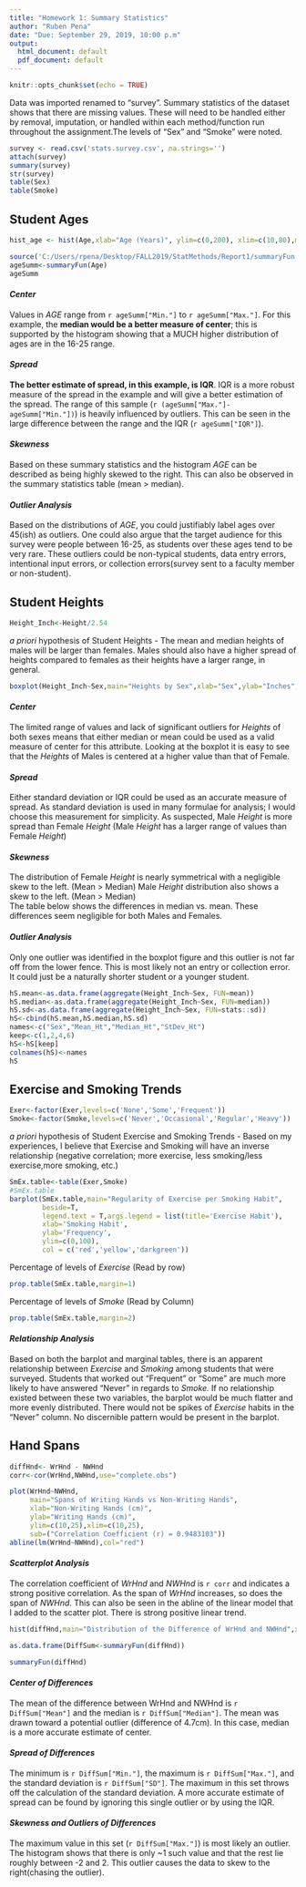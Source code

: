 ---
title: "Homework 1: Summary Statistics"
author: "Ruben Pena"
date: "Due: September 29, 2019, 10:00 p.m"
output:
  html_document: default
  pdf_document: default
---
```{r setup, include=FALSE}
knitr::opts_chunk$set(echo = TRUE)
```
Data was imported renamed to "survey". Summary statistics of the dataset shows that there are missing values. These will need to be handled either by removal, imputation, or handled within each method/function run throughout the assignment.The levels of "Sex" and "Smoke" were noted.  

```{r import_review,include=FALSE}
survey <- read.csv('stats.survey.csv', na.strings='')
attach(survey)
summary(survey)
str(survey)
table(Sex)
table(Smoke)
```
## Student Ages
```{r Age_hist,echo=FALSE,fig.align="center"}
hist_age <- hist(Age,xlab="Age (Years)", ylim=c(0,200), xlim=c(10,80),main="Distributions of Age",col="gold")
```
```{r summFunc_Age,include=FALSE}
source('C:/Users/rpena/Desktop/FALL2019/StatMethods/Report1/summaryFun.R')
ageSumm<-summaryFun(Age)
ageSumm
```
#### *Center*      
Values in *AGE* range from `r ageSumm["Min."]` to `r ageSumm["Max."]`. For this example, the **median would be a better measure of center**; this is supported by the histogram showing that a MUCH higher distribution of ages are in the 16-25 range.

#### *Spread*      
**The better estimate of spread, in this example, is IQR**. IQR is a more robust measure of the spread in the example and will give a better estimation of the spread. The range of this sample (`r (ageSumm["Max."]-ageSumm["Min."])`) is heavily influenced by outliers. This can be seen in the large difference between the range and the IQR (`r ageSumm["IQR"]`).

#### *Skewness*      
Based on these summary statistics and the histogram *AGE* can be described as being highly skewed to the right. This can also be observed in the summary statistics table (mean > median).   

#### *Outlier Analysis*  
Based on the distributions of *AGE*, you could justifiably label ages over 45(ish) as outliers. One could also argue that the target audience for this survey were people between 16-25, as students over these ages tend to be very rare. These outliers could be non-typical students, data entry errors, intentional input errors, or collection errors(survey sent to a faculty member or non-student).

## Student Heights  

```{r Height_conversion,include=FALSE}
Height_Inch<-Height/2.54
```

*a priori* hypothesis of Student Heights - The mean and median heights of males will be larger than females. Males should also have a higher spread of heights compared to females as their heights have a larger range, in general.  

```{r Ht~Sex_boxplot,echo=FALSE,fig.align="center"}
boxplot(Height_Inch~Sex,main="Heights by Sex",xlab="Sex",ylab="Inches",col="gold")
```

#### *Center*    
The limited range of values and lack of significant outliers for *Heights* of both sexes means that either median or mean could be used as a valid measure of center for this attribute. Looking at the boxplot it is easy to see that the *Heights* of Males is centered at a higher value than that of Female.  

#### *Spread*    
Either standard deviation or IQR could be used as an accurate measure of spread. As standard deviation is used in many formulae for analysis; I would choose this measurement for simplicity. As suspected, Male *Height* is more spread than Female *Height* (Male *Height* has a larger range of values than Female *Height*)  

#### *Skewness*    
The distribution of Female *Height* is nearly symmetrical with a negligible skew to the left. (Mean > Median)
Male *Height* distribution also shows a skew  to the left. (Mean > Median)  
The table below shows the differences in median vs. mean. These differences seem negligible for both Males and Females.

#### *Outlier Analysis*  
Only one outlier was identified in the boxplot figure and this outlier is not far off from the lower fence. This is most likely not an entry or collection error. It could just be a naturally shorter student or a younger student.


```{r Ht~Sex_table,echo=FALSE}
hS.mean<-as.data.frame(aggregate(Height_Inch~Sex, FUN=mean))
hS.median<-as.data.frame(aggregate(Height_Inch~Sex, FUN=median))
hS.sd<-as.data.frame(aggregate(Height_Inch~Sex, FUN=stats::sd))
hS<-cbind(hS.mean,hS.median,hS.sd)
names<-c("Sex","Mean_Ht","Median_Ht","StDev_Ht")
keep<-c(1,2,4,6)
hS<-hS[keep]
colnames(hS)<-names
hS
```

## Exercise and Smoking Trends

```{r ExerSmoke_factorization,include=FALSE}
Exer<-factor(Exer,levels=c('None','Some','Frequent'))
Smoke<-factor(Smoke,levels=c('Never','Occasional','Regular','Heavy'))
```


*a priori* hypothesis of Student Exercise and Smoking Trends - Based on my experiences, I believe that Exercise and Smoking will have an inverse relationship (negative correlation; more exercise, less smoking/less exercise,more smoking, etc.)


```{r sidexsideBarplots,echo=FALSE,fig.align="center"}
SmEx.table<-table(Exer,Smoke)
#SmEx.table
barplot(SmEx.table,main="Regularity of Exercise per Smoking Habit",
        beside=T,
        legend.text = T,args.legend = list(title='Exercise Habit'),
        xlab='Smoking Habit',
        ylab='Frequency',
        ylim=c(0,100),
        col = c('red','yellow','darkgreen'))

```

Percentage of levels of *Exercise* (Read by row)
```{r prop.table_Exer,echo=FALSE}
prop.table(SmEx.table,margin=1)
```

Percentage of levels of *Smoke* (Read by Column)
```{r prop.table_Smoke,echo=FALSE}
prop.table(SmEx.table,margin=2)
```

#### *Relationship Analysis*  
Based on both the barplot and marginal tables, there is an apparent relationship between *Exercise* and *Smoking* among students that were surveyed. Students that worked out "Frequent" or "Some" are much more likely to have answered "Never" in regards to *Smoke.* If no relationship existed between these two variables, the barplot would be much flatter and more evenly distributed. There would not be spikes of *Exercise* habits in the "Never" column. No discernible pattern would be present in the barplot.


## Hand Spans

```{r diffHnd,include=FALSE}
diffHnd<- WrHnd - NWHnd
corr<-cor(WrHnd,NWHnd,use="complete.obs")
```


```{r WrHnd~NWHnd,echo=FALSE,fig.align="center"}
plot(WrHnd~NWHnd,
     main="Spans of Writing Hands vs Non-Writing Hands",
     xlab="Non-Writing Hands (cm)",
     ylab="Writing Hands (cm)",
     ylim=c(10,25),xlim=c(10,25),
     sub=("Correlation Coefficient (r) = 0.9483103"))
abline(lm(WrHnd~NWHnd),col="red")
```
  
#### *Scatterplot Analysis*
The correlation coefficient of *WrHnd* and *NWHnd*  is `r corr` and indicates a strong positive correlation. As the span of *WrHnd* increases, so does the span of *NWHnd*. This can also be seen in the abline of the linear model that I added to the scatter plot. There is strong positive linear trend.  

```{r diffHand.hist,echo=FALSE,fig.align="center"}
hist(diffHnd,main="Distribution of the Difference of WrHnd and NWHnd",xlab="Difference (cm)",ylim=c(0,140),xlim=c(-2,5),col="gold")
```
```{r include=FALSE}
as.data.frame(DiffSum<-summaryFun(diffHnd))
```

```{r,include=FALSE}
summaryFun(diffHnd)
```

#### *Center of Differences*
The mean of the difference between WrHnd and NWHnd is `r DiffSum["Mean"]` and the median is `r DiffSum["Median"]`. The mean was drawn toward a potential outlier (difference of 4.7cm). In this case, median is a more accurate estimate of center.

#### *Spread of Differences*  
The minimum is `r DiffSum["Min."]`, the maximum is `r DiffSum["Max."]`, and the standard deviation is `r DiffSum["SD"]`. The maximum in this set throws off the calculation of the standard deviation. A more accurate estimate of spread can be found by ignoring this single outlier or by using the IQR.

#### *Skewness and Outliers of Differences*
The maximum value in this set (`r DiffSum["Max."]`) is most likely an outlier. The histogram shows that there is only ~1 such value and that the rest lie roughly between -2 and 2. This outlier causes the data to skew to the right(chasing the outlier).